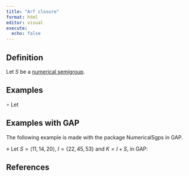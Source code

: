 ```yaml
---
title: "Arf closure"
format: html
editor: visual
execute: 
  echo: false
---
```


## Definition

Let $S$ be a [numerical semigroup](./Basic-concepts/Numerical-semigroup.qmd).

## Examples

$\circ$ Let

## Examples with GAP

The following example is made with the package NumericalSgps in GAP.

$\diamond$ Let $S = \langle 11, 14, 20 \rangle$, $I = \{22, 45, 53\}$ and $K = I + S$, in GAP:

## References
